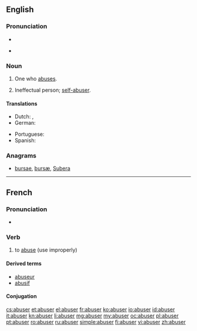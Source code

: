 ==English==

===Pronunciation===
* {{IPA|/əˈbuːzə(r)/}}

* {{rhymes|uːzə(r)}}

===Noun===
{{en-noun}}

# One who [[abuse]]s.
# {{informal}} Ineffectual person; [[self-abuser]].

====Translations====
{{trans-top|one who abuses}}
* Dutch: {{t-|nl|misbruiker|m}}, {{t-|nl|misbruikster|f}}
* German: {{t-|de|Missbraucher}}
{{trans-mid}}
* Portuguese: {{t-|pt|abusador}}
* Spanish: {{t|es|abusador|m}}
{{trans-bottom}}

===Anagrams===
* [[bursae#English|bursae]], [[bursæ#English|bursæ]], [[Subera#English|Subera]]

----

==French==

===Pronunciation===
* {{audio|Fr-abuser.ogg|abuser}}

===Verb===
{{fr-verb}}

# to [[abuse]] (use improperly)

====Derived terms====
* [[abuseur]]
* [[abusif]]

====Conjugation====
{{fr-conj-er|abus}}

[[cs:abuser]]
[[et:abuser]]
[[el:abuser]]
[[fr:abuser]]
[[ko:abuser]]
[[io:abuser]]
[[id:abuser]]
[[it:abuser]]
[[kn:abuser]]
[[li:abuser]]
[[mg:abuser]]
[[my:abuser]]
[[oc:abuser]]
[[pl:abuser]]
[[pt:abuser]]
[[ro:abuser]]
[[ru:abuser]]
[[simple:abuser]]
[[fi:abuser]]
[[vi:abuser]]
[[zh:abuser]]